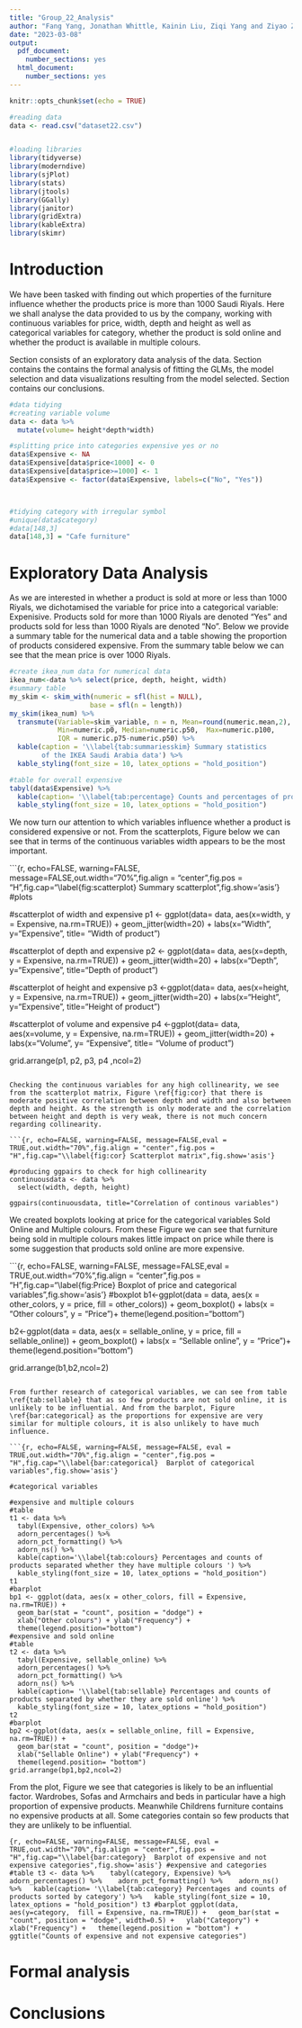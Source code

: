 ```yaml
---
title: "Group_22_Analysis"
author: "Fang Yang, Jonathan Whittle, Kainin Liu, Ziqi Yang and Ziyao Zong"
date: "2023-03-08"
output:
  pdf_document:
    number_sections: yes
  html_document:
    number_sections: yes
---
```


```r
knitr::opts_chunk$set(echo = TRUE)
```

```r
#reading data
data <- read.csv("dataset22.csv")


#loading libraries
library(tidyverse)
library(moderndive)
library(sjPlot)
library(stats)
library(jtools)
library(GGally)
library(janitor)
library(gridExtra)
library(kableExtra)
library(skimr)
```

# Introduction {#sec:intro}

We have been tasked with finding out which properties of the furniture influence whether the products price is more than 1000 Saudi Riyals. Here we shall analyse the data provided to us by the company, working with continuous variables for price, width, depth and height as well as categorical variables for category, whether the product is sold online and whether the product is available in multiple colours.

Section \ref{sec:eda} consists of an exploratory data analysis of the data. Section \ref{sec:fda} contains the contains the formal analysis of fitting the GLMs, the model selection and data visualizations resulting from the model selected. Section \ref{sec:con} contains our conclusions.

```r
#data tidying
#creating variable volume
data <- data %>%
  mutate(volume= height*depth*width)

#splitting price into categories expensive yes or no
data$Expensive <- NA
data$Expensive[data$price<1000] <- 0
data$Expensive[data$price>=1000] <- 1
data$Expensive <- factor(data$Expensive, labels=c("No", "Yes"))



#tidying category with irregular symbol
#unique(data$category)
#data[148,3]
data[148,3] = "Cafe furniture"
```

# Exploratory Data Analysis {#sec:eda}

As we are interested in whether a product is sold at more or less than 1000 Riyals, we dichotamised the variable for price into a categorical variable: Expenisive. Products sold for more than 1000 Riyals are denoted "Yes" and products sold for less than 1000 Riyals are denoted "No". Below we provide a summary table \ref{tab:summariesskim} for the numerical data and a table \ref{tab:percentage} showing the proportion of products considered expensive. From the summary table below we can see that the mean price is over 1000 Riyals.

```r
#create ikea_num data for numerical data
ikea_num<-data %>% select(price, depth, height, width)
#summary table
my_skim <- skim_with(numeric = sfl(hist = NULL), 
                    base = sfl(n = length))
my_skim(ikea_num) %>%
  transmute(Variable=skim_variable, n = n, Mean=round(numeric.mean,2), SD=round(numeric.sd,2),
            Min=numeric.p0, Median=numeric.p50,  Max=numeric.p100,
            IQR = numeric.p75-numeric.p50) %>%
  kable(caption = '\\label{tab:summariesskim} Summary statistics 
        of the IKEA Saudi Arabia data') %>%
  kable_styling(font_size = 10, latex_options = "hold_position")

#table for overall expensive
tabyl(data$Expensive) %>%
  kable(caption= '\\label{tab:percentage} Counts and percentages of products sorted by whether they are expensive or not') %>%
  kable_styling(font_size = 10, latex_options = "hold_position")

```

We now turn our attention to which variables influence whether a product is considered expensive or not. From the scatterplots, Figure \ref{fig:scatterplot} below we can see that in terms of the continuous variables width appears to be the most important.

```{r, echo=FALSE, warning=FALSE, message=FALSE,out.width="70%",fig.align = "center",fig.pos = "H",fig.cap="\\label{fig:scatterplot}  Summary scatterplot",fig.show='asis'}
#plots

#scatterplot of width and expensive
p1 <- ggplot(data= data, aes(x=width, y = Expensive, na.rm=TRUE)) +
  geom_jitter(width=20) +
  labs(x="Width", y="Expensive", title= "Width of product")

#scatterplot of depth and expensive
p2 <- ggplot(data= data, aes(x=depth, y = Expensive, na.rm=TRUE)) +
  geom_jitter(width=20) +
  labs(x="Depth", y="Expensive", title="Depth of product")

#scatterplot of height and expensive
p3 <-ggplot(data= data, aes(x=height, y = Expensive, na.rm=TRUE)) +
  geom_jitter(width=20) +
  labs(x="Height", y="Expensive", title="Height of product")

#scatterplot of volume and expensive
p4 <-ggplot(data= data, aes(x=volume, y = Expensive, na.rm=TRUE)) +
  geom_jitter(width=20) +
  labs(x="Volume", y= "Expensive", title= "Volume of product")
      
grid.arrange(p1, p2, p3, p4 ,ncol=2)
```

Checking the continuous variables for any high collinearity, we see from the scatterplot matrix, Figure \ref{fig:cor} that there is moderate positive correlation between depth and width and also between depth and height. As the strength is only moderate and the correlation between height and depth is very weak, there is not much concern regarding collinearity.

```{r, echo=FALSE, warning=FALSE, message=FALSE,eval = TRUE,out.width="70%",fig.align = "center",fig.pos = "H",fig.cap="\\label{fig:cor} Scatterplot matrix",fig.show='asis'}

#producing ggpairs to check for high collinearity
continuousdata <- data %>%
  select(width, depth, height)

ggpairs(continuousdata, title="Correlation of continous variables") 

```

We created boxplots looking at price for the categorical variables Sold Online and Multiple colours. From these Figure \ref{fig:Price} we can see that furniture being sold in multiple colours makes little impact on price while there is some suggestion that products sold online are more expensive.


```{r, echo=FALSE, warning=FALSE, message=FALSE,eval = TRUE,out.width="70%",fig.align = "center",fig.pos = "H",fig.cap="\\label{fig:Price} Boxplot of price and categorical variables",fig.show='asis'}
#boxplot 
b1<-ggplot(data = data, aes(x = other_colors, y = price, fill = other_colors)) +
  geom_boxplot() +
  labs(x = "Other colours", y = "Price")+
  theme(legend.position="bottom")


b2<-ggplot(data = data, aes(x = sellable_online, y = price, fill = sellable_online)) +
  geom_boxplot() +
  labs(x = "Sellable online", y = "Price")+
  theme(legend.position="bottom")

grid.arrange(b1,b2,ncol=2)
```

From further research of categorical variables, we can see from table \ref{tab:sellable} that as so few products are not sold online, it is unlikely to be influential. And from the barplot, Figure \ref{bar:categorical} as the proportions for expensive are very similar for multiple colours, it is also unlikely to have much influence.

```{r, echo=FALSE, warning=FALSE, message=FALSE, eval = TRUE,out.width="70%",fig.align = "center",fig.pos = "H",fig.cap="\\label{bar:categorical}  Barplot of categorical variables",fig.show='asis'}

#categorical variables

#expensive and multiple colours
#table 
t1 <- data %>% 
  tabyl(Expensive, other_colors) %>% 
  adorn_percentages() %>% 
  adorn_pct_formatting() %>% 
  adorn_ns() %>%
  kable(caption='\\label{tab:colours} Percentages and counts of products separated whether they have multiple colours ') %>%
  kable_styling(font_size = 10, latex_options = "hold_position")
t1
#barplot
bp1 <- ggplot(data, aes(x = other_colors, fill = Expensive, na.rm=TRUE)) +
  geom_bar(stat = "count", position = "dodge") +
  xlab("Other colours") + ylab("Frequency") +
  theme(legend.position="bottom")
#expensive and sold online
#table
t2 <- data %>% 
  tabyl(Expensive, sellable_online) %>% 
  adorn_percentages() %>% 
  adorn_pct_formatting() %>% 
  adorn_ns() %>%
  kable(caption= '\\label{tab:sellable} Percentages and counts of products separated by whether they are sold online') %>%
  kable_styling(font_size = 10, latex_options = "hold_position")
t2
#barplot
bp2 <-ggplot(data, aes(x = sellable_online, fill = Expensive, na.rm=TRUE)) +
  geom_bar(stat = "count", position = "dodge")+
  xlab("Sellable Online") + ylab("Frequency") +
  theme(legend.position= "bottom")
grid.arrange(bp1,bp2,ncol=2)
```

From the plot, Figure \ref{bar:category} we see that categories is likely to be an influential factor. Wardrobes, Sofas and Armchairs and beds in particular have a high proportion of expensive products. Meanwhile Childrens furniture contains no expensive products at all. Some categories contain so few products that they are unlikely to be influential.

```{r, echo=FALSE, warning=FALSE, message=FALSE, eval = TRUE,out.width="70%",fig.align = "center",fig.pos = "H",fig.cap="\\label{bar:category}  Barplot of expensive and not expensive categories",fig.show='asis'}
#expensive and categories
#table
t3 <- data %>% 
  tabyl(category, Expensive) %>% 
  adorn_percentages() %>% 
  adorn_pct_formatting() %>% 
  adorn_ns() %>%
  kable(caption= '\\label{tab:category} Percentages and counts of products sorted by category') %>%
  kable_styling(font_size = 10, latex_options = "hold_position")
t3
#barplot
ggplot(data, aes(y=category,  fill = Expensive, na.rm=TRUE)) +
  geom_bar(stat = "count", position = "dodge", width=0.5) +
  ylab("Category") + xlab("Frequency") +
  theme(legend.position = "bottom") +
  ggtitle("Counts of expensive and not expensive categories")
```

# Formal analysis {#sec:fda}

# Conclusions {#sec:con}
